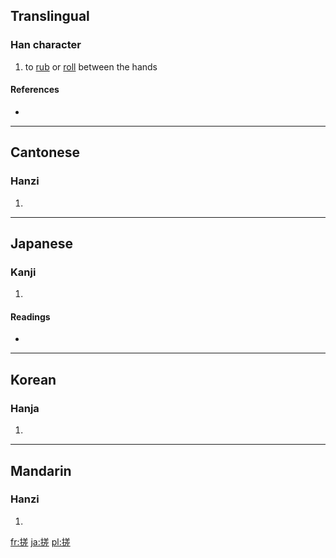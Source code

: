 ==Translingual==

===Han character===
{{Han char|rn=64|rad=手|as=10|sn=13|four=5801<sub>1</sub>|canj=手廿手一 (QTQM)}}

# to [[rub]] or [[roll]] between the hands

====References====
* {{Han ref|kx=0446.240|dkj=12476|dj=0797.080|hdz=31923.100|uh=6413|ud=25619|bh=B762|bd=46946}}

----

==Cantonese==

===Hanzi===
{{yue-hanzi|jyut=|y=[[chaai1]], [[cho1]]}}

# {{defn|Cantonese|sort=手10}}

----

==Japanese==

===Kanji===
{{ja-kanji|grade=|rs=手10}}

# {{defn|Japanese|sort=手10}}

====Readings====
* {{ja-readings|on=[[さ]] (sa), [[さい]] (sai)|kun=[[よる]] (yoru)}}

----

==Korean==

===Hanja===
{{ko-hanja|hangeul=차|eumhun=|rv=cha|mr=ch'a|y=cha}}

# {{defn|Korean|sort=手10}}

----

==Mandarin==

===Hanzi===
{{cmn-hanzi|pin=[[cuō]] ([[cuo1]]), [[zhǎo]] ([[zhao3]])|wg=[[ts'o1|ts'o<sup>1</sup>]], [[chao3|chao<sup>3</sup>]]}}

# {{defn|Mandarin|sort=手10}}

[[fr:搓]]
[[ja:搓]]
[[pl:搓]]